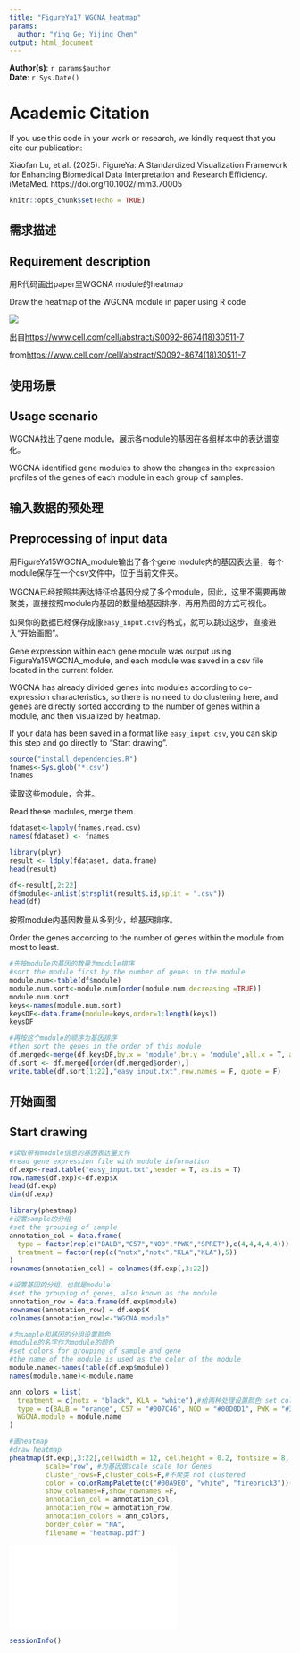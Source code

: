 ```yaml
---
title: "FigureYa17 WGCNA_heatmap"
params:
  author: "Ying Ge; Yijing Chen"
output: html_document
---
```


**Author(s)**: `r params$author`  
**Date**: `r Sys.Date()`  


# Academic Citation
If you use this code in your work or research, we kindly request that you cite our publication:

Xiaofan Lu, et al. (2025). FigureYa: A Standardized Visualization Framework for Enhancing Biomedical Data Interpretation and Research Efficiency. iMetaMed. https://doi.org/10.1002/imm3.70005


```r
knitr::opts_chunk$set(echo = TRUE)
```

## 需求描述
## Requirement description

用R代码画出paper里WGCNA module的heatmap

Draw the heatmap of the WGCNA module in paper using R code

![](example.png)

出自<https://www.cell.com/cell/abstract/S0092-8674(18)30511-7>

from<https://www.cell.com/cell/abstract/S0092-8674(18)30511-7>

## 使用场景
## Usage scenario

WGCNA找出了gene module，展示各module的基因在各组样本中的表达谱变化。

WGCNA identified gene modules to show the changes in the expression profiles of the genes of each module in each group of samples.

## 输入数据的预处理
## Preprocessing of input data

用FigureYa15WGCNA_module输出了各个gene module内的基因表达量，每个module保存在一个csv文件中，位于当前文件夹。

WGCNA已经按照共表达特征给基因分成了多个module，因此，这里不需要再做聚类，直接按照module内基因的数量给基因排序，再用热图的方式可视化。

如果你的数据已经保存成像`easy_input.csv`的格式，就可以跳过这步，直接进入“开始画图”。

Gene expression within each gene module was output using FigureYa15WGCNA_module, and each module was saved in a csv file located in the current folder.

WGCNA has already divided genes into modules according to co-expression characteristics, so there is no need to do clustering here, and genes are directly sorted according to the number of genes within a module, and then visualized by heatmap.

If your data has been saved in a format like `easy_input.csv`, you can skip this step and go directly to "Start drawing".

```r
source("install_dependencies.R")
fnames<-Sys.glob("*.csv")
fnames
```

读取这些module，合并。

Read these modules, merge them.

```r
fdataset<-lapply(fnames,read.csv)
names(fdataset) <- fnames

library(plyr)
result <- ldply(fdataset, data.frame)
head(result)

df<-result[,2:22]
df$module<-unlist(strsplit(result$.id,split = ".csv"))
head(df)
```

按照module内基因数量从多到少，给基因排序。

Order the genes according to the number of genes within the module from most to least.

```r
#先按module内基因的数量为module排序
#sort the module first by the number of genes in the module
module.num<-table(df$module)
module.num.sort<-module.num[order(module.num,decreasing =TRUE)]
module.num.sort
keys<-names(module.num.sort)
keysDF<-data.frame(module=keys,order=1:length(keys))
keysDF

#再按这个module的顺序为基因排序
#then sort the genes in the order of this module
df.merged<-merge(df,keysDF,by.x = 'module',by.y = 'module',all.x = T, all.y = F)
df.sort <- df.merged[order(df.merged$order),]
write.table(df.sort[1:22],"easy_input.txt",row.names = F, quote = F)
```

## 开始画图
## Start drawing

```r
#读取带有module信息的基因表达量文件
#read gene expression file with module information
df.exp<-read.table("easy_input.txt",header = T, as.is = T)
row.names(df.exp)<-df.exp$X
head(df.exp)
dim(df.exp)

library(pheatmap)
#设置sample的分组
#set the grouping of sample
annotation_col = data.frame(
  type = factor(rep(c("BALB","C57","NOD","PWK","SPRET"),c(4,4,4,4,4))),
  treatment = factor(rep(c("notx","notx","KLA","KLA"),5))
)
rownames(annotation_col) = colnames(df.exp[,3:22])

#设置基因的分组，也就是module
#set the grouping of genes, also known as the module
annotation_row = data.frame(df.exp$module)
rownames(annotation_row) = df.exp$X
colnames(annotation_row)<-"WGCNA.module"

#为sample和基因的分组设置颜色
#module的名字作为module的颜色
#set colors for grouping of sample and gene
#the name of the module is used as the color of the module
module.name<-names(table(df.exp$module))
names(module.name)<-module.name

ann_colors = list(
  treatment = c(notx = "black", KLA = "white"),#给两种处理设置颜色 set colors for both treatments
  type = c(BALB = "orange", C57 = "#007C46", NOD = "#00D0D1", PWK = "#333D7E", SPRET = "#A25BAA"),
  WGCNA.module = module.name
)

#画heatmap
#draw heatmap
pheatmap(df.exp[,3:22],cellwidth = 12, cellheight = 0.2, fontsize = 8,
         scale="row", #为基因做scale scale for Genes
         cluster_rows=F,cluster_cols=F,#不聚类 not clustered
         color = colorRampPalette(c("#00A9E0", "white", "firebrick3"))(50),
         show_colnames=F,show_rownames =F,
         annotation_col = annotation_col,
         annotation_row = annotation_row,
         annotation_colors = ann_colors,
         border_color = "NA",
         filename = "heatmap.pdf")
```
![](heatmap.pdf)

```r
sessionInfo()
```